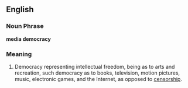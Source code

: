 ==English==

===Noun Phrase===
'''media democracy'''

===Meaning===
#Democracy representing intellectual freedom, being as to arts and recreation, such democracy as to books, television, motion pictures, music, electronic games, and the Internet, as opposed to [[censorship]].